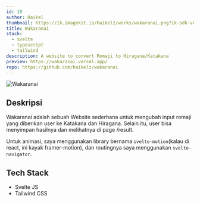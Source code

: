 ```yaml
---
id: 10
author: Haikel
thumbnail: https://ik.imagekit.io/haikelz/works/wakaranai.png?ik-sdk-version=javascript-1.4.3&updatedAt=1673863931522
title: Wakaranai
stack:
  - svelte
  - typescript
  - tailwind
description: A website to convert Romaji to Hiragana/Katakana
preview: https://wakaranai.vercel.app/
repo: https://github.com/haikelz/wakaranai
---
```


<img
  src="https://ik.imagekit.io/haikelz/works/wakaranai.png?ik-sdk-version=javascript-1.4.3&updatedAt=1673863931522"
  alt="Wakaranai"
  fetchPriority="high"
/>

## Deskripsi

Wakaranai adalah sebuah Website sederhana untuk mengubah input romaji yang diberikan user ke Katakana dan Hiragana. Selain itu, user bisa menyimpan hasilnya dan melihatnya di page /result.

Untuk animasi, saya menggunakan library bernama `svelte-motion`(kalau di react, ini kayak framer-motion), dan routingnya saya menggunakan `svelte-navigator`.

## Tech Stack

- Svelte JS
- Tailwind CSS
